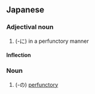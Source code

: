 ==Japanese==
{{ja-kanjitab|お|ざ|な|o3=なり|yomi=kun}}

===Adjectival noun===
{{ja-adj|おざなり|decl=na}}

# (-に) in a perfunctory manner

====Inflection====
{{ja-na|御座成|おざなり|ozanari}}

===Noun===
{{ja-noun|おざなり}}

# (-の) [[perfunctory]]